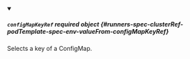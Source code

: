 


<details className="config-field" data-expandable="true" open>
<summary>

##### `configMapKeyRef` <span className="config-field-required" data-required="false">required</span> <span className="config-field-type">object</span> <span className="config-field-default"></span> <span className="config-field-enum"></span> {#runners-spec-clusterRef-podTemplate-spec-env-valueFrom-configMapKeyRef}

Selects a key of a ConfigMap.

</summary>

<PartialConfigMapKeyRefreference />


</details>
